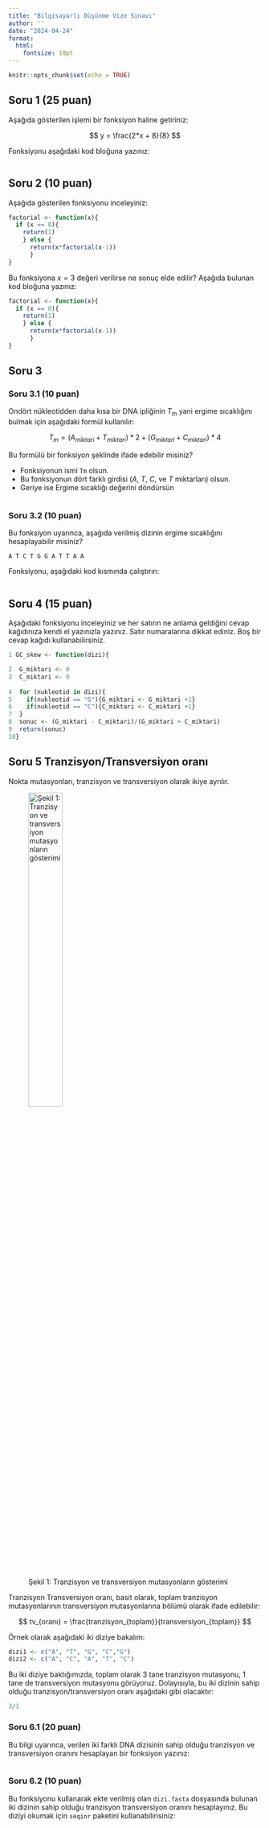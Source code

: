 ```yaml
---
title: "Bilgisayarlı Düşünme Vize Sınavı"
author: ''
date: "2024-04-24"
format:
  html:
    fontsize: 10pt
---
```


```r
knitr::opts_chunk$set(echo = TRUE)
```

## Soru 1 (25 puan)

Aşağıda gösterilen işlemi bir fonksiyon haline getiriniz:

$$
y = \frac{2*x + 8}{8}
$$

Fonksiyonu aşağıdaki kod bloğuna yazınız:

```r

```

## Soru 2 (10 puan)

Aşağıda gösterilen fonksiyonu inceleyiniz:

```r
factorial <- function(x){
  if (x == 0){
    return(1)
    } else {
      return(x*factorial(x-1))
      } 
}
```

Bu fonksiyona $x=3$ değeri verilirse ne sonuç elde edilir? Aşağıda bulunan kod bloğuna yazınız:

```r
factorial <- function(x){
  if (x == 0){
    return(1)
    } else {
      return(x*factorial(x-1))
      } 
}
```

## Soru 3

### Soru 3.1 (10 puan)

Ondört nükleotidden daha kısa bir DNA ipliğinin $T_m$ yani ergime sıcaklığını bulmak için aşağıdaki formül kullanılır:

$$
T_m = (A_{miktari} + T_{miktari}) * 2 + (G_{miktari} + C_{miktari}) * 4
$$

Bu formülü bir fonksiyon şeklinde ifade edebilir misiniz? 

+ Fonksiyonun ismi `Tm` olsun. 
+ Bu fonksiyonun dört farklı girdisi ($A$, $T$, $C$, ve $T$ miktarları) olsun. 
+ Geriye ise Ergime sıcaklığı değerini döndürsün

```r

```

### Soru 3.2 (10 puan)

Bu fonksiyon uyarınca, aşağıda verilmiş dizinin ergime sıcaklığını hesaplayabilir misiniz?

```
A T C T G G A T T A A
```

Fonksiyonu, aşağıdaki kod kısmında çalıştırın:

```r

```

## Soru 4 (15 puan)

Aşağıdaki fonksiyonu inceleyiniz ve her satırın ne anlama geldiğini cevap kağıdınıza kendi el yazınızla yazınız. Satır numaralarına dikkat ediniz. Boş bir cevap kağıdı kullanabilirsiniz.

```r
1 GC_skew <- function(dizi){

2  G_miktari <- 0
3  C_miktari <- 0
  
4  for (nukleotid in dizi){
5    if(nukleotid == "G"){G_miktari <- G_miktari +1}    
6    if(nukleotid == "C"){C_miktari <- C_miktari +1}
7  }
8  sonuc <- (G_miktari - C_miktari)/(G_miktari + C_miktari)
9  return(sonuc)
10}
```

## Soru 5 Tranzisyon/Transversiyon oranı

Nokta mutasyonları, tranzisyon ve transversiyon olarak ikiye ayrılır. 

![Şekil 1: Tranzisyon ve transversiyon mutasyonların gösterimi](https://upload.wikimedia.org/wikipedia/commons/thumb/8/8a/All_transitions_and_transversions.svg/800px-All_transitions_and_transversions.svg.png){ width=40% }

Tranzisyon Transversiyon oranı, basit olarak, toplam tranzisyon mutasyonlarının transversiyon mutasyonlarına bölümü olarak ifade edilebilir:

$$
tv_{oranı} = \frac{tranzisyon_{toplam}}{transversiyon_{toplam}}
$$

Örnek olarak aşağıdaki iki diziye bakalım:

```r
dizi1 <- c("A", "T", "G", "C","G")
dizi2 <- c("A", "C", "A", "T", "C")

```

Bu iki diziye baktığımızda, toplam olarak 3 tane tranzisyon mutasyonu, 1 tane de transversiyon mutasyonu görüyoruz. Dolayısıyla, bu iki dizinin sahip olduğu tranzisyon/transversiyon oranı aşağıdaki gibi olacaktır:

```r
3/1
```

### Soru 6.1 (20 puan)

Bu bilgi uyarınca, verilen iki farklı DNA dizisinin sahip olduğu tranzisyon ve transversiyon oranını hesaplayan bir fonksiyon yazınız:

```r

```

### Soru 6.2 (10 puan)

Bu fonksiyonu kullanarak ekte verilmiş olan `dizi.fasta` dosyasında bulunan iki dizinin sahip olduğu tranzisyon transversiyon oranını hesaplayınız. Bu diziyi okumak için `seqinr` paketini kullanabilirisiniz:

```r

```

